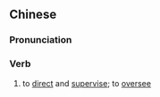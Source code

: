 {{also|督导}}
==Chinese==
{{zh-forms|s=督导}}

===Pronunciation===
{{zh-pron
|m=dūdǎo
|c=duk1 dou6
|mn=tok-tō
|cat=v
}}

===Verb===
{{zh-verb}}

# to [[direct]] and [[supervise]]; to [[oversee]]